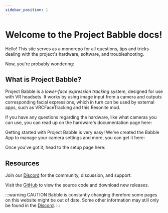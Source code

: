 ```yaml
---
sidebar_position: 1
---
```


# Welcome to the Project Babble docs!

Hello! This site serves as a monorepo for all questions, tips and tricks dealing with the project's hardware, software, and troubleshooting. 

Now, you're probably wondering:

## What is Project Babble?

Project Babble is a <i>lower-face expression tracking</i> system, designed for use with VR headsets. It works by using image input from a camera and outputs corresponding facial expressions, which in turn can be used by external apps, such as VRCFaceTracking and this Resonite mod.

If you have any questions regarding the hardware, like what cameras you can use, you can read up on the hardware's documentation page here:

Getting started with Project Babble is very easy! We've created the Babble App to manage your camera settings and more, you can get it here: 

Once you've got it, head to the setup page here:

## Resources
Join our [Discord](https://discord.com/invite/XAMZmjBktk) for the community, discussion, and support. 

Visit the [GitHub](https://github.com/SummerSigh/ProjectBabble) to view the source code and download new releases.

:::warning CAUTION
Babble is constantly changing therefore some pages on this website might be out of date. 
Some other information may still only be found in the [Discord](https://discord.com/invite/XAMZmjBktk). 
:::
